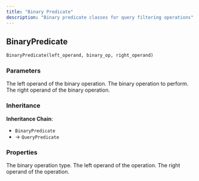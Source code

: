 ```yaml
---
title: "Binary Predicate"
description: "Binary predicate classes for query filtering operations"
---
```


## BinaryPredicate

```python
BinaryPredicate(left_operand, binary_op, right_operand)
```

### Parameters

<ParamField path="left_operand" type="ComparisonOperand" required>
The left operand of the binary operation.
</ParamField>

<ParamField path="binary_op" type="BinaryOp" required>
The binary operation to perform.
</ParamField>

<ParamField path="right_operand" type="ComparisonOperand" required>
The right operand of the binary operation.
</ParamField>

### Inheritance

**Inheritance Chain**: 
- `BinaryPredicate` 
- → `QueryPredicate`

### Properties

<ParamField path="binary_op" type="BinaryOp">
The binary operation type.
</ParamField>

<ParamField path="left_operand" type="ComparisonOperand">
The left operand of the operation.
</ParamField>

<ParamField path="right_operand" type="ComparisonOperand">
The right operand of the operation.
</ParamField>